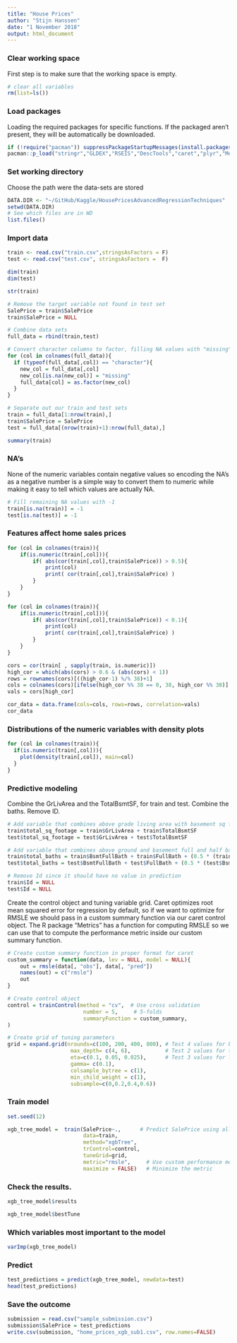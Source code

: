 ```yaml
---
title: "House Prices"
author: "Stijn Hanssen"
date: "1 November 2018"
output: html_document
---
```


### Clear working space
First step is to make sure that the working space is empty.
```r
# clear all variables
rm(list=ls()) 
```

### Load packages
Loading the required packages for specific functions. If the packaged aren't present, they will be automatically be downloaded.
```r
if (!require("pacman")) suppressPackageStartupMessages(install.packages("pacman"))
pacman::p_load("stringr","GLDEX","RSEIS","DescTools","caret","plyr","Metrics")
```

### Set working directory
Choose the path were the data-sets are stored
```r
DATA.DIR <- "~/GitHub/Kaggle/HousePricesAdvancedRegressionTechniques"
setwd(DATA.DIR)
# See which files are in WD
list.files() 
```

### Import data
```r
train <- read.csv("train.csv",stringsAsFactors = F)
test <- read.csv("test.csv", stringsAsFactors =  F)

dim(train)
dim(test)

str(train)

# Remove the target variable not found in test set
SalePrice = train$SalePrice 
train$SalePrice = NULL

# Combine data sets
full_data = rbind(train,test)

# Convert character columns to factor, filling NA values with "missing"
for (col in colnames(full_data)){
  if (typeof(full_data[,col]) == "character"){
    new_col = full_data[,col]
    new_col[is.na(new_col)] = "missing"
    full_data[col] = as.factor(new_col)
  }
}

# Separate out our train and test sets
train = full_data[1:nrow(train),]
train$SalePrice = SalePrice  
test = full_data[(nrow(train)+1):nrow(full_data),]

summary(train)

```
### NA's
None of the numeric variables contain negative values so encoding the NA's as a negative number is a simple way to convert them to numeric while making it easy to tell which values are actually NA.
```r
# Fill remaining NA values with -1
train[is.na(train)] = -1
test[is.na(test)] = -1
```

### Features affect home sales prices

```r
for (col in colnames(train)){
    if(is.numeric(train[,col])){
        if( abs(cor(train[,col],train$SalePrice)) > 0.5){
            print(col)
            print( cor(train[,col],train$SalePrice) )
        }
    }
}
```

```r
for (col in colnames(train)){
    if(is.numeric(train[,col])){
        if( abs(cor(train[,col],train$SalePrice)) < 0.1){
            print(col)
            print( cor(train[,col],train$SalePrice) )
        }
    }
}
```

```r
cors = cor(train[ , sapply(train, is.numeric)])
high_cor = which(abs(cors) > 0.6 & (abs(cors) < 1))
rows = rownames(cors)[((high_cor-1) %/% 38)+1]
cols = colnames(cors)[ifelse(high_cor %% 38 == 0, 38, high_cor %% 38)]
vals = cors[high_cor]

cor_data = data.frame(cols=cols, rows=rows, correlation=vals)
cor_data
```

### Distributions of the numeric variables with density plots
```r
for (col in colnames(train)){
  if(is.numeric(train[,col])){
    plot(density(train[,col]), main=col)
  }
}
```

### Predictive modeling
Combine the GrLivArea and the TotalBsmtSF, for train and test. Combine the baths. Remove ID.
```r
# Add variable that combines above grade living area with basement sq footage
train$total_sq_footage = train$GrLivArea + train$TotalBsmtSF
test$total_sq_footage = test$GrLivArea + test$TotalBsmtSF

# Add variable that combines above ground and basement full and half baths
train$total_baths = train$BsmtFullBath + train$FullBath + (0.5 * (train$BsmtHalfBath + train$HalfBath))
test$total_baths = test$BsmtFullBath + test$FullBath + (0.5 * (test$BsmtHalfBath + test$HalfBath))

# Remove Id since it should have no value in prediction
train$Id = NULL    
test$Id = NULL
```

Create the control object and tuning variable grid. Caret optimizes root mean squared error for regression by default, so if we want to optimize for RMSLE we should pass in a custom summary function via our caret control object. The R package "Metrics" has a function for computing RMSLE so we can use that to compute the performance metric inside our custom summary function.
```r
# Create custom summary function in proper format for caret
custom_summary = function(data, lev = NULL, model = NULL){
    out = rmsle(data[, "obs"], data[, "pred"])
    names(out) = c("rmsle")
    out
}

# Create control object
control = trainControl(method = "cv",  # Use cross validation
                        number = 5,     # 5-folds
                        summaryFunction = custom_summary,                                        allowParallel=T
)

# Create grid of tuning parameters
grid = expand.grid(nrounds=c(100, 200, 400, 800), # Test 4 values for boosting rounds
                    max_depth= c(4, 6),           # Test 2 values for tree depth
                    eta=c(0.1, 0.05, 0.025),      # Test 3 values for learning rate
                    gamma= c(0.1), 
                    colsample_bytree = c(1), 
                    min_child_weight = c(1),
                    subsample=c(0,0.2,0.4,0.6))
```

### Train model
```r
set.seed(12)

xgb_tree_model =  train(SalePrice~.,      # Predict SalePrice using all features
                        data=train,
                        method="xgbTree",
                        trControl=control, 
                        tuneGrid=grid, 
                        metric="rmsle",     # Use custom performance metric
                        maximize = FALSE)   # Minimize the metric
```

### Check the results.
```r
xgb_tree_model$results

xgb_tree_model$bestTune
```

### Which variables most important to the model
```r
varImp(xgb_tree_model)
```

### Predict
```r
test_predictions = predict(xgb_tree_model, newdata=test)
head(test_predictions)
```

### Save the outcome
```r
submission = read.csv("sample_submission.csv")
submission$SalePrice = test_predictions
write.csv(submission, "home_prices_xgb_sub1.csv", row.names=FALSE)
```



